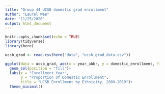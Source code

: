 ```yaml
---
title: "Group 44 UCSB domestic grad enrollment"
author: "Laurel Wee"
date: "11/25/2020"
output: html_document
---
```


```r
knitr::opts_chunk$set(echo = TRUE)
library(tidyverse)
library(here)
```

```r
ucsb_grad <- read.csv(here("data", "ucsb_grad_data.csv")) 
```

```r
ggplot(data = ucsb_grad, aes(x = year_abbr, y = domestic_enrollment, fill = ethnicity)) +
  geom_col(position = "fill")+
  labs(x = "Enrollment Year", 
       y = "Proportion of Domestic Enrollment",
       title = "UCSB Enrollment by Ethnicity, 2008-2019")+
  theme_minimal()
```

